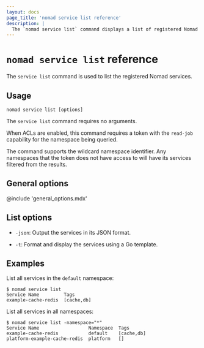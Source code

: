 ```yaml
---
layout: docs
page_title: 'nomad service list reference'
description: |
  The `nomad service list` command displays a list of registered Nomad services.
---
```


# `nomad service list` reference

The `service list` command is used to list the registered Nomad services.

## Usage

```plaintext
nomad service list [options]
```

The `service list` command requires no arguments.

When ACLs are enabled, this command requires a token with the `read-job`
capability for the namespace being queried.

The command supports the wildcard namespace identifier. Any namespaces that
the token does not have access to will have its services filtered from the
results.

## General options

@include 'general_options.mdx'

## List options

- `-json`: Output the services in its JSON format.

- `-t`: Format and display the services using a Go template.

## Examples

List all services in the `default` namespace:

```shell-session
$ nomad service list
Service Name         Tags
example-cache-redis  [cache,db]
```

List all services in all namespaces:

```shell-session
$ nomad service list -namespace="*"
Service Name                  Namespace  Tags
example-cache-redis           default    [cache,db]
platform-example-cache-redis  platform   []
```
